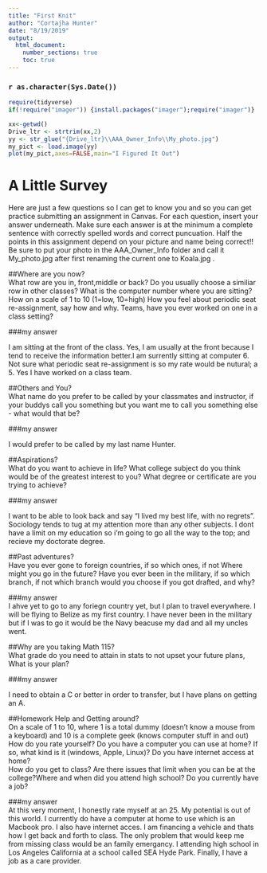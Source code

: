 ---
title: "First Knit"
author: "Cortajha Hunter"
date: "8/19/2019"
output: 
  html_document:
    number_sections: true
    toc: true
---

### `r as.character(Sys.Date())`

```{r include=FALSE,echo=FALSE}
require(tidyverse)
if(!require("imager")) {install.packages("imager");require("imager")}

```

```{r echo=FALSE,out.width='100%'}
xx<-getwd()
Drive_ltr <- strtrim(xx,2)
yy <- str_glue("{Drive_ltr}\\AAA_Owner_Info\\My_photo.jpg")
my_pict <- load.image(yy)
plot(my_pict,axes=FALSE,main="I Figured It Out")
```

# A Little Survey

Here are just a few questions so I can get to know you and so you can get practice submitting an assignment in Canvas.  For each question, insert your answer underneath. Make sure each answer is at the minimum a complete sentence with correctly spelled words and correct puncuation. Half the points in this assignment depend on your picture and name being correct!!  Be sure to put your photo in the AAA_Owner_Info folder and call it My_photo.jpg after first renaming the current one to Koala.jpg . 

##Where are you now?  
What row are you in, front,middle or back?  Do you usually choose a similiar row in other classes? What is the computer number where you are sitting?  How on a scale of 1 to 10 (1=low, 10=high) How you feel about periodic seat re-assignment, say how and why. Teams, have you ever worked on one in a class setting?  

###my answer     
  
   I am sitting at the front of the class. Yes, I am usually at the front because I tend to receive the information better.I am surrently sitting at computer 6. Not sure what periodic seat re-assignment is so my rate would be nutural; a 5. Yes I have worked on a class team. 
     


##Others and You?   
What name do you prefer to be called by your classmates and instructor, if your buddys call you something but you want me to call you something else - what would that be? 

###my answer     
  
   I would prefer to be called by my last name Hunter. 
 




##Aspirations?   
What do you want to achieve in life?  What college subject do you think would be of the greatest interest to you? What degree or certificate are you trying to achieve?

###my answer     
  
   I want to be able to look back and say "I lived my best life, with no regrets". Sociology tends to tug at my attention more than any other subjects. I dont have a limit on my education so i'm going to go all the way to the top; and recieve my doctorate degree. 
 




##Past adventures?  
Have you ever gone to foreign countries, if so which ones, if not Where might you go in the future?  Have you ever been in the military, if so which branch, if not which branch would you choose if you got drafted, and why?

###my answer     
  I ahve yet to go to any foriegn country yet, but I plan to travel everywhere. I will be flying to Belize as my first country. I have never been in the military but if I was to go it would be the Navy beacuse my dad and all my uncles went. 
   
  




##Why are you taking Math 115?  
What grade do you need to attain in stats to not upset your future plans, What is your plan?
 

###my answer     
  
   I need to obtain a C or better in order to transfer, but I have plans on getting an A. 




##Homework Help and Getting around?  
On a scale of 1 to 10, where 1 is a total dummy (doesn't know a mouse from a keyboard) and 10 is a complete geek (knows computer stuff in and out) How do you rate yourself?  Do you have a computer you can use at home? If so, what kind is it (windows, Apple, Linux)? Do you have internet access at home?  
How do you get to class? Are there issues that limit when you can be at the college?Where and when did you attend high school?  Do you currently have a job?

###my answer   
  At this very moment, I honestly rate myself at an 25. My potential is out of this world. I currently do have a computer at home to use which is an Macbook pro. I also have internet acces. I am financing a vehicle and thats how I get back and forth to class. The only problem that would keep me from missing class would be an family emergancy. I attending high school in Los Angeles California at a school called SEA Hyde Park. Finally, I have a job as a care provider.
   
  





